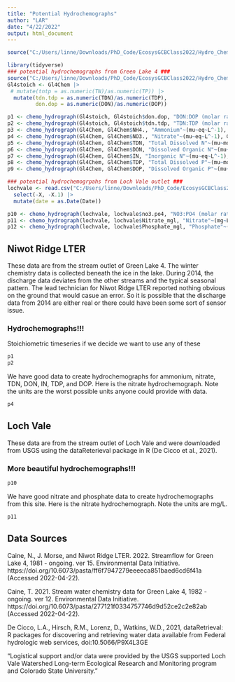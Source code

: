 ```yaml
---
title: "Potential Hydrochemographs"
author: "LAR"
date: "4/22/2022"
output: html_document
---
```


```r
source("C:/Users/linne/Downloads/PhD_Code/EcosysGCBClass2022/Hydro_Chemo_Graphs/Code/Functions/chemo_hydrograph.R")

library(tidyverse)
### potential hydrochemographs from Green Lake 4 ###
source("C:/Users/linne/Downloads/PhD_Code/EcosysGCBClass2022/Hydro_Chemo_Graphs/Data/Call_Data.R") 
Gl4stoich <- Gl4Chem |>
 # mutate(tntp = as.numeric(TN)/as.numeric(TP)) |>
  mutate(tdn.tdp = as.numeric(TDN)/as.numeric(TDP),
         don.dop = as.numeric(DON)/as.numeric(DOP))

p1 <- chemo_hydrograph(Gl4stoich, Gl4stoich$don.dop, "DON:DOP (molar ratio)", Gl4Dis)
p2 <- chemo_hydrograph(Gl4stoich, Gl4stoich$tdn.tdp, "TDN:TDP (molar ratio)", Gl4Dis)
p3 <- chemo_hydrograph(Gl4Chem, Gl4Chem$NH4., "Ammonium"~(mu~eq~L^-1), Gl4Dis)
p4 <- chemo_hydrograph(Gl4Chem, Gl4Chem$NO3., "Nitrate"~(mu~eq~L^-1), Gl4Dis)
p5 <- chemo_hydrograph(Gl4Chem, Gl4Chem$TDN, "Total Dissolved N"~(mu~mol~L^-1), Gl4Dis)
p6 <- chemo_hydrograph(Gl4Chem, Gl4Chem$DON, "Dissolved Organic N"~(mu~mol~L^-1), Gl4Dis)
p7 <- chemo_hydrograph(Gl4Chem, Gl4Chem$IN, "Inorganic N"~(mu~eq~L^-1), Gl4Dis)
p8 <- chemo_hydrograph(Gl4Chem, Gl4Chem$TDP, "Total Dissolved P"~(mu~mol~L^-1), Gl4Dis)
p9 <- chemo_hydrograph(Gl4Chem, Gl4Chem$DOP, "Dissolved Organic P"~(mu~mol~L^-1), Gl4Dis)

### potential hydrochemogrpahs from Loch Vale outlet ###
lochvale <- read.csv("C:/Users/linne/Downloads/PhD_Code/EcosysGCBClass2022/Hydro_Chemo_Graphs/Data/USGS_lochvaleoutlet.csv") |>
  select(-X, -X.1) |>
  mutate(date = as.Date(Date))

p10 <- chemo_hydrograph(lochvale, lochvale$no3.po4, "NO3:PO4 (molar ratio)", lochvale)
p11 <- chemo_hydrograph(lochvale, lochvale$Nitrate_mgl, "Nitrate"~(mg~L~L^-1), lochvale)
p12 <- chemo_hydrograph(lochvale, lochvale$Phosphate_mgl, "Phosphate"~(mg~L~L^-1), lochvale)

```

## Niwot Ridge LTER 
These data are from the stream outlet of Green Lake 4. The winter chemistry data is collected beneath the ice in the lake. During 2014, the discharge data deviates from the other streams and the typical seasonal pattern. The lead technician for Niwot Ridge LTER reported nothing obvious on the ground that would casue an error. So it is possible that the discharge data from 2014 are either real or there could have been some sort of sensor issue. 

### Hydrochemographs!!!
Stoichiometric timeseries if we decide we want to use any of these
```r
p1
p2
```

We have good data to create hydrochemographs for ammonium, nitrate, TDN, DON, IN, TDP, and DOP. Here is the nitrate hydrochemograph. Note the units are the worst possible units anyone could provide with data. 
```r
p4
```

## Loch Vale 
These data are from the stream outlet of Loch Vale and were downloaded from USGS using the dataReterieval package in R (De Cicco et al., 2021). 

### More beautiful hydrochemographs!!!
```r
p10
```

We have good nitrate and phosphate data to create hydrochemographs from this site. Here is the nitrate hydrochemograph. Note the units are mg/L.
```r
p11
```


## Data Sources
Caine, N., J. Morse, and Niwot Ridge LTER. 2022. Streamflow for Green Lake 4, 1981 - ongoing. ver 15. Environmental Data Initiative. https://doi.org/10.6073/pasta/ff6f7947279eeeeca851baed6cd6f41a (Accessed 2022-04-22).

Caine, T. 2021. Stream water chemistry data for Green Lake 4, 1982 - ongoing. ver 12. Environmental Data Initiative. https://doi.org/10.6073/pasta/277121f0334757746d9d52ce2c2e82ab (Accessed 2022-04-22).

De Cicco, L.A., Hirsch, R.M., Lorenz, D., Watkins, W.D., 2021, dataRetrieval: R packages for discovering
and retrieving water data available from Federal hydrologic web services, doi:10.5066/P9X4L3GE

"Logistical support and/or data were provided by the USGS supported Loch Vale Watershed Long-term Ecological Research and Monitoring program and Colorado State University."